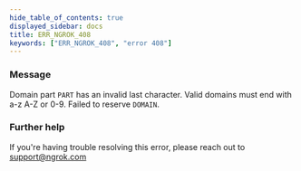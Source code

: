 ```yaml
---
hide_table_of_contents: true
displayed_sidebar: docs
title: ERR_NGROK_408
keywords: ["ERR_NGROK_408", "error 408"]
---
```


### Message

Domain part `PART` has an invalid last character. Valid domains must end with a-z A-Z or 0-9. Failed to reserve `DOMAIN`.

### Further help

If you're having trouble resolving this error, please reach out to [support@ngrok.com](mailto:support@ngrok.com?subject=Help%20with%20ERR_NGROK_408)
